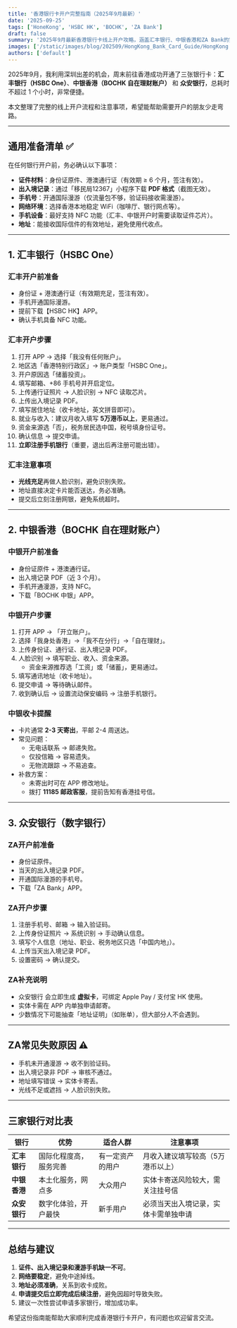 ```yaml
---
title: '香港银行卡开户完整指南（2025年9月最新）'
date: '2025-09-25'
tags: ['HoneKong', 'HSBC HK', 'BOCHK', 'ZA Bank']
draft: false
summary: '2025年9月最新香港银行卡线上开户攻略，涵盖汇丰银行、中银香港和ZA Bank的完整流程、必备材料、注意事项与避坑经验，助你高效完成开户。'
images: ['/static/images/blog/202509/HongKong_Bank_Card_Guide/HongKong.webp']
authors: ['default']
---
```


2025年9月，我利用深圳出差的机会，周末前往香港成功开通了三张银行卡：**汇丰银行（HSBC One）**、**中银香港（BOCHK 自在理财账户）** 和 **众安银行**，总耗时不超过 1 个小时，非常便捷。

本文整理了完整的线上开户流程和注意事项，希望能帮助需要开户的朋友少走弯路。

---

## 通用准备清单 ✅

在任何银行开户前，务必确认以下事项：

- **证件材料**：身份证原件、港澳通行证（有效期 ≥ 6 个月，签注有效）。
- **出入境记录**：通过「移民局12367」小程序下载 **PDF 格式**（截图无效）。
- **手机号**：开通国际漫游（仅流量包不够，验证码接收需漫游）。
- **网络环境**：选择香港本地稳定 WiFi（咖啡厅、银行网点等）。
- **手机设备**：最好支持 NFC 功能（汇丰、中银开户时需要读取证件芯片）。
- **地址**：能接收国际信件的有效地址，避免使用代收点。

---

## 1. 汇丰银行（HSBC One）

### 汇丰开户前准备

- 身份证 + 港澳通行证（有效期充足，签注有效）。
- 手机开通国际漫游。
- 提前下载【HSBC HK】APP。
- 确认手机具备 NFC 功能。

### 汇丰开户步骤

1. 打开 APP → 选择「我没有任何账户」。
2. 地区选「香港特别行政区」→ 账户类型「HSBC One」。
3. 开户原因选「储蓄投资」。
4. 填写邮箱、+86 手机号并开启定位。
5. 上传通行证照片 → 人脸识别 → NFC 读取芯片。
6. 上传出入境记录 PDF。
7. 填写居住地址（收卡地址，英文拼音即可）。
8. 就业与收入：建议月收入填写 **5万港币以上**，更易通过。
9. 资金来源选「否」，税务居民选中国，税号填身份证号。
10. 确认信息 → 提交申请。
11. **立即注册手机银行**（重要，退出后再注册可能出错）。

### 汇丰注意事项

- **光线充足**再做人脸识别，避免识别失败。
- 地址直接决定卡片能否送达，务必准确。
- 提交后立刻注册网银，避免系统超时。

---

## 2. 中银香港（BOCHK 自在理财账户）

### 中银开户前准备

- 身份证原件 + 港澳通行证。
- 出入境记录 PDF（近 3 个月）。
- 手机开通漫游，支持 NFC。
- 下载「BOCHK 中银」APP。

### 中银开户步骤

1. 打开 APP → 「开立账户」。
2. 选择「我身处香港」→「我不在分行」→「自在理财」。
3. 上传身份证、通行证、出入境记录 PDF。
4. 人脸识别 → 填写职业、收入、资金来源。
   - 资金来源推荐选「工资」或「储蓄」，更易通过。
5. 填写通讯地址（收卡地址）。
6. 提交申请 → 等待确认邮件。
7. 收到确认后 → 设置流动保安编码 → 注册手机银行。

### 中银收卡提醒

- 卡片通常 **2-3 天寄出**，平邮 2-4 周送达。
- 常见问题：
  - 无电话联系 → 邮递失败。
  - 仅投信箱 → 容易遗失。
  - 无物流跟踪 → 不易追查。
- 补救方案：
  - 未寄出时可在 APP 修改地址。
  - 拨打 **11185 邮政客服**，提前告知有香港挂号信。

---

## 3. 众安银行（数字银行）

### ZA开户前准备

- 身份证原件。
- 当天的出入境记录 PDF。
- 开通国际漫游的手机号。
- 下载「ZA Bank」APP。

### ZA开户步骤

1. 注册手机号、邮箱 → 输入验证码。
2. 上传身份证照片 → 系统识别 → 手动确认信息。
3. 填写个人信息（地址、职业、税务地区只选「中国内地」）。
4. 上传当天出入境记录 PDF。
5. 设置密码 → 确认提交。

### ZA补充说明

- 众安银行 会立即生成 **虚拟卡**，可绑定 Apple Pay / 支付宝 HK 使用。
- 实体卡需在 APP 内单独申请邮寄。
- 少数情况下可能抽查「地址证明」（如账单），但大部分人不会遇到。

---

## ZA常见失败原因 ⚠️

- 手机未开通漫游 → 收不到验证码。
- 出入境记录非 PDF → 审核不通过。
- 地址填写错误 → 实体卡寄丢。
- 光线不足或遮挡 → 人脸识别失败。

---

## 三家银行对比表

| 银行         | 优势                   | 适合人群         | 注意事项                             |
| ------------ | ---------------------- | ---------------- | ------------------------------------ |
| **汇丰银行** | 国际化程度高，服务完善 | 有一定资产的用户 | 月收入建议填写较高（5万港币以上）    |
| **中银香港** | 本土化服务，网点多     | 大众用户         | 实体卡寄送风险较大，需关注挂号信     |
| **众安银行** | 数字化体验，开户最快   | 新手用户         | 必须当天出入境记录，实体卡需单独申请 |

---

## 总结与建议

1. **证件、出入境记录和漫游手机缺一不可**。
2. **网络要稳定**，避免中途掉线。
3. **地址必须准确**，关系到收卡成败。
4. **申请提交后立即完成后续注册**，避免因超时导致失败。
5. 建议一次性尝试申请多家银行，增加成功率。

希望这份指南能帮助大家顺利完成香港银行卡开户，有问题也欢迎留言交流。

